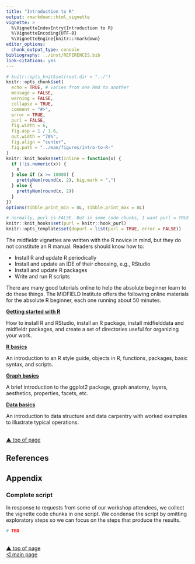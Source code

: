 ```yaml
---
title: "Introduction to R"
output: rmarkdown::html_vignette
vignette: >
  %\VignetteIndexEntry{Introduction to R}
  %\VignetteEncoding{UTF-8}
  %\VignetteEngine{knitr::rmarkdown}
editor_options: 
  chunk_output_type: console
bibliography: ../inst/REFERENCES.bib
link-citations: yes
---
```


```r
# knitr::opts_knit$set(root.dir = "../")
knitr::opts_chunk$set(
  echo = TRUE, # varies from one Rmd to another
  message = FALSE,
  warning = FALSE,
  collapse = TRUE,
  comment = "#>",
  error = TRUE,
  purl = FALSE,
  fig.width = 6,
  fig.asp = 1 / 1.6,
  out.width = "70%",
  fig.align = "center",
  fig.path = "../man/figures/intro-to-R-"
)
knitr::knit_hooks$set(inline = function(x) {
  if (!is.numeric(x)) {
    x
  } else if (x >= 10000) {
    prettyNum(round(x, 2), big.mark = ",")
  } else {
    prettyNum(round(x, 2))
  }
})
options(tibble.print_min = 8L, tibble.print_max = 8L)

# normally, purl is FALSE. But in some code chunks, I want purl = TRUE so that the code in the vignette is executed to pass R CMD check. These next few lines set that up. In the code chunk header, add opts.label = 'dopurl'
knitr::knit_hooks$set(purl = knitr::hook_purl)
knitr::opts_template$set(dopurl = list(purl = TRUE, error = FALSE))
```

The midfieldr vignettes are written with the R novice in mind, but they do not constitute an R manual. Readers should know how to:  

- Install R and update R periodically 
- Install and update an IDE of their choosing, e.g., RStudio 
- Install and update R packages
- Write and run R scripts 

There are many good tutorials online to help the absolute beginner learn to do these things. The MIDFIELD Institute offers the following online materials for the absolute R beginner, each one running about 50 minutes. 


[**Getting started with R**](https://midfieldr.github.io/workshops/getting-started.html#getting-started)

How to install R and RStudio, install an R package, install midfielddata and midfieldr packages, and create a set of directories useful for organizing your work.


[**R basics**](https://midfieldr.github.io/workshops/r-basics.html) 

An introduction to an R style guide, objects in R, functions, packages, basic syntax, and scripts. 


[**Graph basics**](https://midfieldr.github.io/workshops/graph-basics.html) 

A brief introduction to the ggplot2 package, graph anatomy, layers, aesthetics, properties, facets, etc. 


[**Data basics**](https://midfieldr.github.io/workshops/data-basics.html)

An introduction to data structure and data carpentry with worked examples to illustrate typical operations. 


<br>
<a href="#top">&#9650; top of page</a> 










## References

<div id="refs"></div>


## Appendix

### Complete script

In response to requests from some of our workshop attendees, we collect the vignette code chunks in one script. We condense the script by omitting exploratory steps so we can focus on the steps that produce the results. 

```r
# TBD
```

<br>
<a href="#top"         >&#9650;     top of page </a>     
<a href="../index.html">&#9665;       main page </a> 








